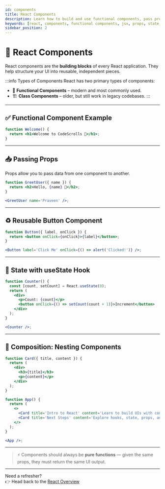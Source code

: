 ```yaml
---
id: components
title: React Components
description: Learn how to build and use functional components, pass props, and manage state in React with practical live examples.
keywords: [react, components, functional components, jsx, props, state, hooks, ui development]
sidebar_position: 2
---
```



# 🧱 React Components

React components are the **building blocks** of every React application. They help structure your UI into reusable, independent pieces.

:::info Types of Components
React has two primary types of components:

- 🧠 **Functional Components** – modern and most commonly used.
- 🏗️ **Class Components** – older, but still work in legacy codebases.
:::

---

## ✅ Functional Component Example

```jsx live
function Welcome() {
  return <h1>Welcome to CodeScrolls 🚀</h1>;
}
```

---

## 📥 Passing Props

Props allow you to pass data from one component to another.

```jsx
function GreetUser({ name }) {
  return <h2>Hello, {name} 👋</h2>;
}

<GreetUser name='Praveen' />;
```

---

## ♻️ Reusable Button Component

```jsx
function Button({ label, onClick }) {
  return <button onClick={onClick}>{label}</button>;
}

<Button label='Click Me' onClick={() => alert('Clicked!')} />;
```

---

## 🧠 State with useState Hook

```jsx
function Counter() {
  const [count, setCount] = React.useState(0);
  return (
    <div>
      <p>Count: {count}</p>
      <button onClick={() => setCount(count + 1)}>Increment</button>
    </div>
  );
}

<Counter />;
```

---

## 🧱 Composition: Nesting Components

```jsx
function Card({ title, content }) {
  return (
    <div>
      <h3>{title}</h3>
      <p>{content}</p>
    </div>
  );
}

function App() {
  return (
    <>
      <Card title='Intro to React' content='Learn to build UIs with components.' />
      <Card title='Next Steps' content='Explore hooks, state, props, and more.' />
    </>
  );
}

<App />;
```

---

> ⚡ Components should always be **pure functions** — given the same props, they must return the same UI output.

---

Need a refresher?  
👉 Head back to the [React Overview](./)
